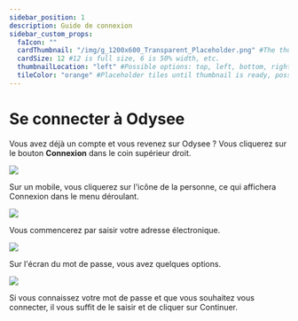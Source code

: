 ---
sidebar_position: 1
description: Guide de connexion
sidebar_custom_props:
  faIcon: ""
  cardThumbnail: "/img/g_1200x600_Transparent_Placeholder.png" #The thumbnail on the category card.
  cardSize: 12 #12 is full size, 6 is 50% width, etc.
  thumbnailLocation: "left" #Possible options: top, left, bottom, right, none
  tileColor: "orange" #Placeholder tiles until thumbnail is ready, possible options: blue, cream, darkpurple, lightpurple, mauve, orange, pink, none
---

# Se connecter à Odysee

Vous avez déjà un compte et vous revenez sur Odysee ? Vous cliquerez sur le bouton **Connexion** dans le coin supérieur droit.

![](/img/fr/SeconnecteràOdysee01.png)

Sur un mobile, vous cliquerez sur l'icône de la personne, ce qui affichera Connexion dans le menu déroulant.

![](https://i.imgur.com/vWURDEo.jpg)

Vous commencerez par saisir votre adresse électronique.

![](/img/fr/SeconnecteràOdysee02.png)

Sur l'écran du mot de passe, vous avez quelques options.

![](/img/fr/SeconnecteràOdysee03b.png)

Si vous connaissez votre mot de passe et que vous souhaitez vous connecter, il vous suffit de le saisir et de cliquer sur Continuer.
